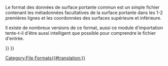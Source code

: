 <languages/>

{{Docnav/fr
|[[Draft_OCA/fr|Format OCA]]
|
|[[Draft_Module/fr|Atelier Draft]]
|IconL=
|IconR=
|IconC=Workbench_Draft.svg
}}

Le format des données de surface portante commun est un simple fichier contenant les métadonnées facultatives de la surface portante dans les 1-2 premières lignes et les coordonnées des surfaces supérieure et inférieure.

Il existe de nombreux versions de ce format, aussi ce module d'importation tente-t-il d'être aussi intelligent que possible pour comprendre le fichier d'entrée.


{{Docnav/fr
|[[Draft_OCA/fr|Format OCA]]
|
|[[Draft_Module/fr|Atelier Draft]]
|IconL=
|IconR=
|IconC=Workbench_Draft.svg
}}

{{Draft Tools navi{{#translation:}}}}
{{Userdocnavi{{#translation:}}}}
[[Category:File Formats{{#translation:}}]]